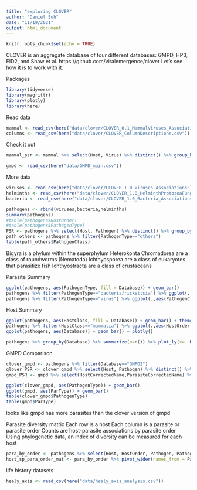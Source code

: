 ```yaml
---
title: "exploring CLOVER"
author: "Daniel Suh"
date: "11/19/2021"
output: html_document
---
```


```r
knitr::opts_chunk$set(echo = TRUE)
```

CLOVER is an aggregate database of four different databases: GMPD, HP3, EID2, and Shaw et al.
https://github.com/viralemergence/clover
Let's see how it is to work with it.

Packages  
```r
library(tidyverse)
library(magrittr)
library(plotly)
library(here)
```

Read data  
```r
mammal <- read_csv(here("data/clover/CLOVER_0.1_MammalViruses_AssociationsFlatFile.csv"))
columns <- read_csv(here("data/clover/CLOVER_ColumnDescriptions.csv"))
```

Check it out  
```r
mammal_psr <- mammal %>% select(Host, Virus) %>% distinct() %>% group_by(Host) %>% summarize(psr = n())
```


```r
gmpd <- read_csv(here("data/GMPD_main.csv"))
```

More data
```r
viruses <- read_csv(here("data/clover/CLOVER_1.0_Viruses_AssociationsFlatFile.csv"))
helminths <- read_csv(here("data/clover/CLOVER_1.0_HelminthProtozoaFungi_AssociationsFlatFile.csv"))
bacteria <- read_csv(here("data/clover/CLOVER_1.0_Bacteria_AssociationsFlatFile.csv"))
```

```r
pathogens <- rbind(viruses,bacteria,helminths)
summary(pathogens)
#table(pathogens$HostOrder)
#table(pathogens$PathogenType)
PSR <- pathogens %>% select(Host, Pathogen) %>% distinct() %>% group_by(Host) %>% summarize(psr = n())
path_others <- pathogens %>% filter(PathogenType=="others")
table(path_others$PathogenClass)
```




Bigyra is a phylum within the superphylum Heterokonta
Chromadorea are a class of roundworms (Nematoda)
Ichthyosporea are a class of eukaryotes that parasitize fish
Ichthyostracta are a class of crustaceans

Parasite Summary
```r
ggplot(pathogens, aes(PathogenType, fill = Database)) + geom_bar()
pathogens %>% filter(PathogenType=="bacteria/rickettsia") %>% ggplot(.,aes(PathogenClass, fill = Database)) +geom_bar()+theme(axis.text.x = element_text(angle=45,vjust=0.5))
pathogens %>% filter(PathogenType=="virus") %>% ggplot(.,aes(PathogenClass, fill = Database)) +geom_bar()+theme(axis.text.x = element_text(angle=45,vjust=0.6))
```

Host Summary
```r
ggplot(pathogens, aes(HostClass, fill = Database)) + geom_bar() + theme(axis.text.x = element_text(angle=70, vjust = 0.5))
pathogens %>% filter(HostClass=="mammalia") %>% ggplot(.,aes(HostOrder,fill = Database)) + geom_bar() + theme(axis.text.x = element_text(angle=70, vjust = 0.5))
ggplot(pathogens, aes(Database)) + geom_bar() + plotly()

pathogens %>% group_by(Database) %>% summarize(n=n()) %>% plot_ly(x= ~Database, y = ~n, type="bar") %>% layout(title="# Records by Database")
```

GMPD Comparison

```r
clover_gmpd <- pathogens %>% filter(Database=="GMPD2")
glover_PSR <- clover_gmpd %>% select(Host, Pathogen) %>% distinct() %>% group_by(Host) %>% summarize(psr = n())
gmpd_PSR <- gmpd %>% select(HostCorrectedName,ParasiteCorrectedName) %>% distinct() %>% group_by(HostCorrectedName) %>% summarize(psr=n())

ggplot(clover_gmpd, aes(PathogenType)) + geom_bar()
ggplot(gmpd, aes(ParType)) + geom_bar()
table(clover_gmpd$PathogenType)
table(gmpd$ParType)
```

looks like gmpd has more parasites than the clover version of gmpd


Parasite diversity matrix
Each row is a host
Each column is a parasite or parasite order
Counts are host-parasite associations by parasite order
Using phylogenetic data, an index of diversity can be measured for each host
```r
para_by_order <- pathogens %>% select(Host, HostOrder, Pathogen, PathogenOrder) %>% distinct() %>% group_by(Host, PathogenOrder) %>% summarize(n=n())
host_sp_para_order_mat <- para_by_order %>% pivot_wider(names_from = PathogenOrder, values_from = n)
```

life history datasets

```r
healy_axis <- read_csv(here("data/healy_axis_analysis.csv"))

```

